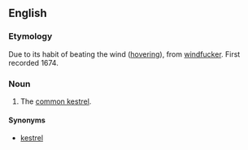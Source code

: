 ==English==

===Etymology===
Due to its habit of beating the wind ([[hover]]ing), from [[windfucker]]. First recorded 1674.

===Noun===
{{en-noun}}

# The [[common kestrel]].

====Synonyms====
* {{italbrac-colon|common kestrel}} [[kestrel]]